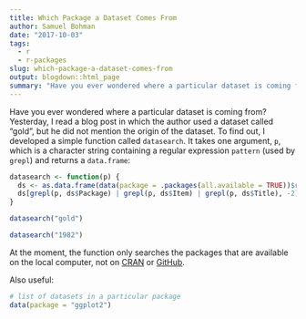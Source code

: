```yaml
---
title: Which Package a Dataset Comes From
author: Samuel Bohman
date: "2017-10-03"
tags: 
  - r
  - r-packages 
slug: which-package-a-dataset-comes-from
output: blogdown::html_page
summary: "Have you ever wondered where a particular dataset is coming from?"
---
```


Have you ever wondered where a particular dataset is coming from? Yesterday, I read a blog post in which the author used a dataset called "gold", but he did not mention the origin of the dataset. To find out, I developed a simple function called `datasearch`. It takes one argument, `p`, which is a character string containing a regular expression `pattern` (used by `grepl`) and returns a `data.frame`: 

```r
datasearch <- function(p) {
  ds <- as.data.frame(data(package = .packages(all.available = TRUE))$results)
  ds[grepl(p, ds$Package) | grepl(p, ds$Item) | grepl(p, ds$Title), -2]
}

datasearch("gold")
```

```r
datasearch("1982")
```

At the moment, the function only searches the packages that are available on the local computer, not on [CRAN](https://cran.r-project.org/) or [GitHub](https://github.com/).

Also useful:

```r
# list of datasets in a particular package
data(package = "ggplot2")
```

